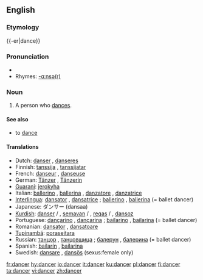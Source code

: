 ==English==

===Etymology===
{{-er|dance}}

===Pronunciation===
*{{audio|en-us-dancer.ogg|Audio (US)}}
*Rhymes: [[Rhymes:English:-ɑːnsə(r)|-ɑːnsə(r)]]

===Noun===
{{en-noun}}
# A person who [[dances]].

====See also====
*to [[dance]]

====Translations====
*Dutch: [[danser]] {{m}}, [[danseres]] {{f}}
*Finnish: [[tanssija]] {{m}}, [[tanssijatar]] {{f}}
*French: [[danseur]] {{m}}, [[danseuse]] {{f}}
*German: [[Tänzer]] {{m}}, [[Tänzerin]] {{f}}
*[[Guarani]]: [[jerokyha]]
*Italian: [[ballerino]] {{m}}, [[ballerina]] {{f}}, [[danzatore]] {{m}}, [[danzatrice]] {{f}}
*[[Interlingua]]: [[dansator]] {{m}}, [[dansatrice]] {{f}}; [[ballerino]] {{m}}, [[ballerina]] {{f}} (= ballet dancer)
*Japanese: ダンサー (dansaa)
*[[Kurdish]]: [[danser]] {{m}} / {{f}}, [[semavan]] {{m}} / {{f}}, [[reqas]] {{m}} / {{f}}, [[dansoz]] {{f}}
*Portuguese: [[dançarino]] {{m}}, [[dançarina]] {{f}}; [[bailarino]] {{m}}, [[bailarina]] {{f}} (= ballet dancer)
*Romanian: [[dansator]] {{m}}, [[dansatoare]] {{f}}
*[[Tupinambá]]: [[poraseitara]]
*Russian: [[танцор]] {{m}}, [[танцовщица]] {{f}}; [[балерун]] {{m}}, [[балерина]] {{f}} (= ballet dancer)
*Spanish: [[bailarín]] {{m}}, [[bailarina]] {{f}}
*Swedish: [[dansare]] {{c}}, [[dansös]] {{c}} (sexus:female only)

[[fr:dancer]]
[[hy:dancer]]
[[io:dancer]]
[[it:dancer]]
[[ku:dancer]]
[[pl:dancer]]
[[fi:dancer]]
[[ta:dancer]]
[[vi:dancer]]
[[zh:dancer]]